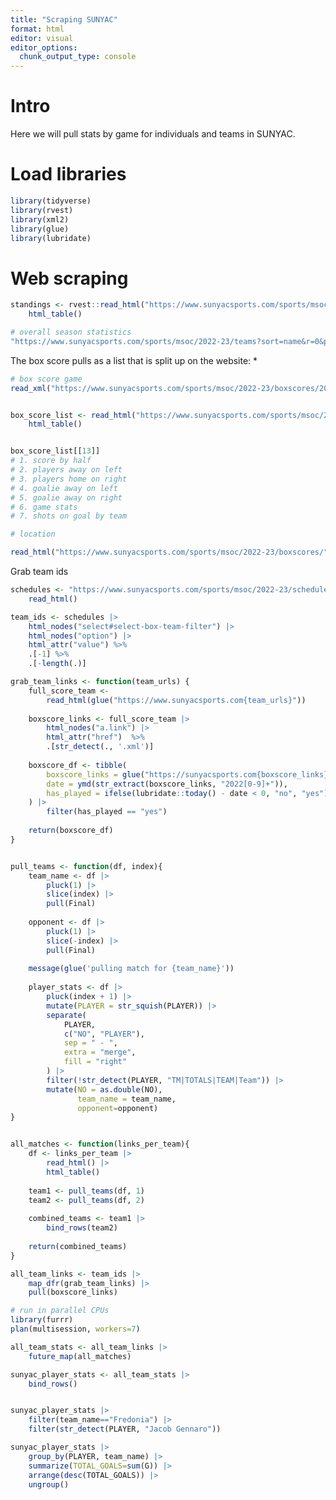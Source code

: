 ```yaml
---
title: "Scraping SUNYAC"
format: html
editor: visual
editor_options: 
  chunk_output_type: console
---
```


# Intro
Here we will pull stats by game for individuals and teams in SUNYAC.

# Load libraries

```r
library(tidyverse)
library(rvest)
library(xml2)
library(glue)
library(lubridate)
```


# Web scraping

```r
standings <- rvest::read_html("https://www.sunyacsports.com/sports/msoc/2022-23/standings") |>
    html_table()
```

```r
# overall season statistics
"https://www.sunyacsports.com/sports/msoc/2022-23/teams?sort=name&r=0&pos="
```


The box score pulls as a list that is split up on the website:
    * 
```r
# box score game 
read_xml("https://www.sunyacsports.com/sports/msoc/2022-23/boxscores/20220913_gvpq.xml")


box_score_list <- read_html("https://www.sunyacsports.com/sports/msoc/2022-23/boxscores/20220913_gvpq.xml") |>
    html_table()


box_score_list[[13]]
# 1. score by half
# 2. players away on left
# 3. players home on right
# 4. goalie away on left
# 5. goalie away on right
# 6. game stats
# 7. shots on goal by team 
```

```r
# location 
```

```r
read_html("https://www.sunyacsports.com/sports/msoc/2022-23/boxscores/") 
```

Grab team ids

```r
schedules <- "https://www.sunyacsports.com/sports/msoc/2022-23/schedule" |>
    read_html()

team_ids <- schedules |>
    html_nodes("select#select-box-team-filter") |>
    html_nodes("option") |>
    html_attr("value") %>%
    .[-1] %>%
    .[-length(.)]

```



```r

grab_team_links <- function(team_urls) {
    full_score_team <-
        read_html(glue("https://www.sunyacsports.com{team_urls}"))
    
    boxscore_links <- full_score_team |>
        html_nodes("a.link") |>
        html_attr("href")  %>%
        .[str_detect(., '.xml')]
    
    boxscore_df <- tibble(
        boxscore_links = glue("https://sunyacsports.com{boxscore_links}"),
        date = ymd(str_extract(boxscore_links, "2022[0-9]+")),
        has_played = ifelse(lubridate::today() - date < 0, "no", "yes")
    ) |>
        filter(has_played == "yes")
    
    return(boxscore_df)
}


pull_teams <- function(df, index){
    team_name <- df |> 
        pluck(1) |>
        slice(index) |>
        pull(Final)
    
    opponent <- df |> 
        pluck(1) |>
        slice(-index) |>
        pull(Final)
    
    message(glue('pulling match for {team_name}'))
    
    player_stats <- df |>
        pluck(index + 1) |>
        mutate(PLAYER = str_squish(PLAYER)) |>
        separate(
            PLAYER,
            c("NO", "PLAYER"),
            sep = " - ",
            extra = "merge",
            fill = "right"
        ) |>
        filter(!str_detect(PLAYER, "TM|TOTALS|TEAM|Team")) |>
        mutate(NO = as.double(NO),
               team_name = team_name,
               opponent=opponent)
}


all_matches <- function(links_per_team){
    df <- links_per_team |>
        read_html() |>
        html_table()
    
    team1 <- pull_teams(df, 1)
    team2 <- pull_teams(df, 2)
    
    combined_teams <- team1 |> 
        bind_rows(team2)
    
    return(combined_teams)
}

all_team_links <- team_ids |> 
    map_dfr(grab_team_links) |>
    pull(boxscore_links) 

# run in parallel CPUs
library(furrr)
plan(multisession, workers=7)

all_team_stats <- all_team_links |>
    future_map(all_matches)

sunyac_player_stats <- all_team_stats |>
    bind_rows()


sunyac_player_stats |>
    filter(team_name=="Fredonia") |>
    filter(str_detect(PLAYER, "Jacob Gennaro")) 

sunyac_player_stats |>
    group_by(PLAYER, team_name) |>
    summarize(TOTAL_GOALS=sum(G)) |>
    arrange(desc(TOTAL_GOALS)) |>
    ungroup()
```


```r

```


